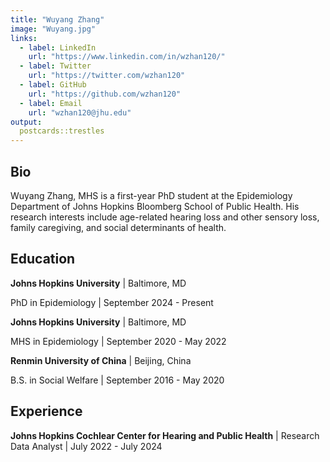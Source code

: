 ```yaml
---
title: "Wuyang Zhang"
image: "Wuyang.jpg"
links:
  - label: LinkedIn
    url: "https://www.linkedin.com/in/wzhan120/"
  - label: Twitter
    url: "https://twitter.com/wzhan120"
  - label: GitHub
    url: "https://github.com/wzhan120"
  - label: Email
    url: "wzhan120@jhu.edu"
output:
  postcards::trestles
---
```

 
## Bio

Wuyang Zhang, MHS is a first-year PhD student at the Epidemiology Department of Johns Hopkins Bloomberg School of Public Health. His research interests include age-related hearing loss and other sensory loss, family caregiving, and social determinants of health. 

## Education

**Johns Hopkins University** | Baltimore, MD

PhD in Epidemiology | September 2024 - Present

**Johns Hopkins University** | Baltimore, MD

MHS in Epidemiology | September 2020 - May 2022

**Renmin University of China** | Beijing, China

B.S. in Social Welfare | September 2016 - May 2020

## Experience

**Johns Hopkins Cochlear Center for Hearing and Public Health** | Research Data Analyst | July 2022 - July 2024
